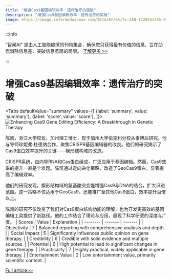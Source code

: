 ```yaml
---
title: "增强Cas9基因编辑效率：遗传治疗的突破"
description: "增强Cas9基因编辑效率：遗传治疗的突破"
image: https://image.informedainews.com/2024/07/05/Te-2AN-1720153355-0.jpg
---
```



:::info

“智闻AI“ 是由人工智能编撰的刊物集合，确保您只获得最有价值的信息，旨在助您消除信息差，突破信息茧房的局限。  [了解更多 >>](/)

:::

# 增强Cas9基因编辑效率：遗传治疗的突破


<Tabs
	defaultValue="summary"
	values={[
	{label: 'summary', value: 'summary'},
	{label: 'score', value: 'score'},
]}>
<TabItem value="summary">
<img
  src="https://image.informedainews.com/2024/07/05/Te-2AN-1720153355-0.jpg"
  alt="Enhancing Cas9 Gene Editing Efficiency: A Breakthrough in Genetic Therapy"
/>



陈凯，浙江大学校友，加州理工博士，现于加州大学伯克利分校从事博后研究。他与导师珍妮弗·杜德纳合作，聚焦CRISPR基因编辑器的改良。他们的研究揭示了Cas9蛋白效率提升的关键——楔形结构域的改造。

CRISPR系统，由向导RNA和Cas蛋白组成，广泛应用于基因编辑。然而，Cas9效率的提升一直是个难题。陈凯通过定向进化策略，改造了GeoCas9蛋白，显著提高了编辑效率。

他们的研究发现，楔形结构域的氨基酸突变能增强Cas9与DNA的结合，扩大识别范围。这一策略不仅适用于GeoCas9，还能推广至其他Cas9蛋白，效率提升百倍以上。

陈凯的研究不仅改变了我们对Cas9蛋白结构功能的理解，也为开发更高效的基因编辑工具提供了新路径。他的工作结合了理论与应用，展现了科学研究的深度与广度。
</TabItem>
<TabItem value="score">
	| Scores     | Value   | Explanation |
	| -------- | ------- | ------- |
	| Objectivity  | 7    | Balanced reporting with comprehensive analysis and depth.    |
	| Social Impact | 5     | Significantly influences public opinion on gene therapy.    |
	| Credibility    | 6    | Credible with solid evidence and multiple sources.    |
	| Potential    | 6    | High potential to lead to significant changes in gene therapy.    |
	| Practicality    | 7    | Highly practical, widely applicable in gene therapy.    |
	| Entertainment Value    | 2    | Low entertainment value, primarily scientific content.    |
</TabItem>
</Tabs>

[Full article>>](https://www.mittrchina.com/news/detail/13486)
